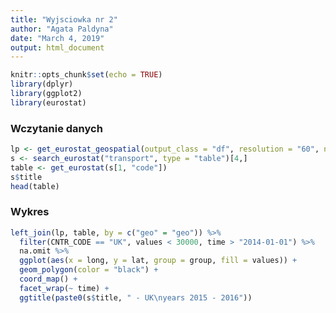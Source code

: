 ```yaml
---
title: "Wyjsciowka nr 2"
author: "Agata Paldyna"
date: "March 4, 2019"
output: html_document
---
```


```R
knitr::opts_chunk$set(echo = TRUE)
library(dplyr)
library(ggplot2)
library(eurostat)
```

### Wczytanie danych

```R
lp <- get_eurostat_geospatial(output_class = "df", resolution = "60", nuts_level = "all")
s <- search_eurostat("transport", type = "table")[4,]
table <- get_eurostat(s[1, "code"])
s$title
head(table)
```

### Wykres

```R
left_join(lp, table, by = c("geo" = "geo")) %>% 
  filter(CNTR_CODE == "UK", values < 30000, time > "2014-01-01") %>% 
  na.omit %>% 
  ggplot(aes(x = long, y = lat, group = group, fill = values)) + 
  geom_polygon(color = "black") +
  coord_map() +
  facet_wrap(~ time) +
  ggtitle(paste0(s$title, " - UK\nyears 2015 - 2016"))
```